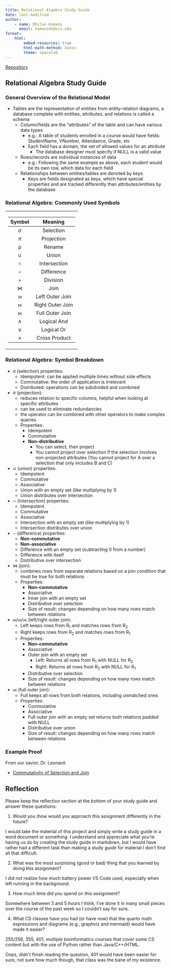 ```yaml
---
title: Relational Algebra Study Guide
date: last-modified
author:
    - name: Dhilan Kamani
      email: kamanids@vcu.edu
format:
    html:
        embed-resources: true
        html-math-method: katex
        theme: spacelab
---
```


[Repository](https://github.com/dkam01/CMSC591_HW3.git)

## Relational Algebra Study Guide

### General Overview of the Relational Model

* Tables are the representation of entities from entity-relation diagrams, a database complete with entities, attributes, and relations is called a schema
  * Column/fields are the "attributes" of the table and can have various data types
    * e.g.: A table of students enrolled in a course would have fields: StudentName, VNumber, Attendance, Grade, etc
    * Each field has a domain, the set of allowed values for an attribute
      * The database designer must specify if NULL is a valid value

  * Rows/records are individual instances of data
    * e.g.: Following the same example as above, each student would be its own row, which data for each field

  * Relationships between entities/tables are denoted by keys.
    * Keys are fields designated as keys, which have special properties and are tracked differently than attributes/entities by the database


### Relational Algebra: Commonly Used Symbols

<table align="center">
<tr><td padding="3px">
| Symbol | Meaning |
|:---:|:----------------:|
| $\sigma$ | Selection |
| $\pi$ | Projection |
| &rho; | Rename |
| $\cup$ | Union |
| $\cap$ | Intersection |
| &minus; | Difference | 
| $\div$ | Division |
| $\Join$ | Join |
| ⟕ | Left Outer Join |
| ⟖ | Right Outer Join |
| ⟗ | Full Outer Join |
| $\land$ | Logical And |
| $\lor$ | Logical Or |
| $\times$ | Cross Product |
</td></tr></table>

### Relational Algebra: Symbol Breakdown

* $\sigma$ (selection) properties:
  * Idempotent: can be applied multiple times without side effects
  * Commutative: the order of application is irrelevant
  * Distributed: operations can be subdivided and combined

* $\pi$ (projection):
  * reduces relation to specific columns, helpful when looking at specific attributes
  * can be used to eliminate redundancies
  * the operator can be combined with other operators to make complex queries
  * Properties:
    * Idempotent
    * Commutative
    * __Non-distributive__
      * You can select, then project
      * You cannot project over selection if the selection involves non-projected attributes (You cannot project for A over a selection that only includes B and C)

* $\cup$ (union) properties:
  * Idempotent
  * Commutative
  * Associative
  * Union with an empty set (like multiplying by 1)
  * Union distributes over intersection

* $\cap$ (intersection) properties:
  * Idempotent
  * Commutative
  * Associative
  * Intersection with an empty set (like multiplying by 1)
  * Intersection distributes over union

* &minus; (difference) properties:
  * __Non-commutative__
  * __Non-associative__
  * Difference with an empty set (subtracting 0 from a number)
  * Difference with itself 
  * Distributive over intersection

* $\Join$ (join):
  * combines rows from separate relations based on a join condition that must be true for both relations
  * Properties:
    * __Non-commutative__
    * Associative
    * Inner join with an empty set
    * Distributive over selection
    * Size of result: changes depending on how many rows match between relations

* ⟕/⟖/⟗ (left/right outer join):
  * Left keeps rows from R~1~ and matches rows from R~2~
  * Right keeps rows from R~2~ and matches rows from R~1~
  * Properties:
    * __Non-commutative__
    * Associative
    * Outer join with an empty set
      * Left: Returns all rows from R~1~ with NULL for R~2~
      * Right: Returns all rows from R~2~ with NULL for R~1~
    * Distributive over selection
    * Size of result: changes depending on how many rows match between relations

* ⟗ (full outer join):
  * Full keeps all rows from both relations, including unmatched ones
  * Properties:
    * Commutative
    * Associative
    * Full outer join with an empty set returns both relations padded with NULL
    * Distributive over union
    * Size of result: changes depending on how many rows match between relations

### Example Proof

From our savior, Dr. Leonard:

* [Commutativity of Selection and Join](../examples/example-4.html)

## Reflection

Please keep the reflection section at the bottom of your study guide and answer these questions:

1. Would you /how would you approach this assignment differently in the future?

I would take the material of this project and simply write a study guide in a word document or something. I understand and appreciate what you're having us do by creating the study guide in markdown, but I would have rather had a different task than making a study guide for material I don't find all that difficult.

2. What was the most surprising (good or bad) thing that you learned by doing this assignment?

I did not realize how much battery power VS Code used, especially when left running in the background.

3. How much time did you spend on this assignment?

Somewhere between 3 and 5 hours I think, I've done it in many small pieces over the course of the past week so I couldn't say for sure.

4. What CS classes have you had (or have now) that the quarto math expressions and diagrams (e.g., graphviz and mermaid) would have made it easier?

255/256, 355, 401, multiple bioinformatics courses that cover some CS content but with the use of Python rather than Java/C++/HTML.

Oops, didn't finish reading the question, 401 would have been easier for sure, not sure how much though, that class was the bane of my existence.


